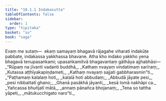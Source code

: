 ```yaml
---
title: "10.1.1 Indakasutta"
tableOfContents: false
sidebar:
  order: 1
type: "tipitaka"
basket: "su"
book: "saga"
---
```



<DynamicBreadcrumb />

<Division number="235" book="saga">

<Paragraph number="1451" book="saga">
Evaṃ me sutaṃ—  ekaṃ samayaṃ bhagavā rājagahe viharati indakūṭe pabbate, indakassa yakkhassa bhavane. Atha kho indako yakkho yena bhagavā tenupasaṅkami; upasaṅkamitvā bhagavantaṃ gāthāya ajjhabhāsi—
</Paragraph>

<Paragraph number="1452" type="verses" book="saga">
_“Rūpaṃ na jīvanti vadanti buddhā,_  
_Kathaṃ nvayaṃ vindatimaṃ sarīraṃ;_  
_Kutassa aṭṭhīyakapiṇḍameti,_  
_Kathaṃ nvayaṃ sajjati gabbharasmin”ti._  

</Paragraph>

<Paragraph number="1453" type="verses" book="saga">
_“Paṭhamaṃ kalalaṃ hoti,_  
_kalalā hoti abbudaṃ;_  
_Abbudā jāyate pesi,_  
_pesi nibbattatī ghano;_  
_Ghanā pasākhā jāyanti,_  
_kesā lomā nakhāpi ca._  

</Paragraph>

<Paragraph number="1454" type="verses" book="saga">
_Yañcassa bhuñjatī mātā,_  
_annaṃ pānañca bhojanaṃ;_  
_Tena so tattha yāpeti,_  
_mātukucchigato naro”ti._
</Paragraph>
</Division>